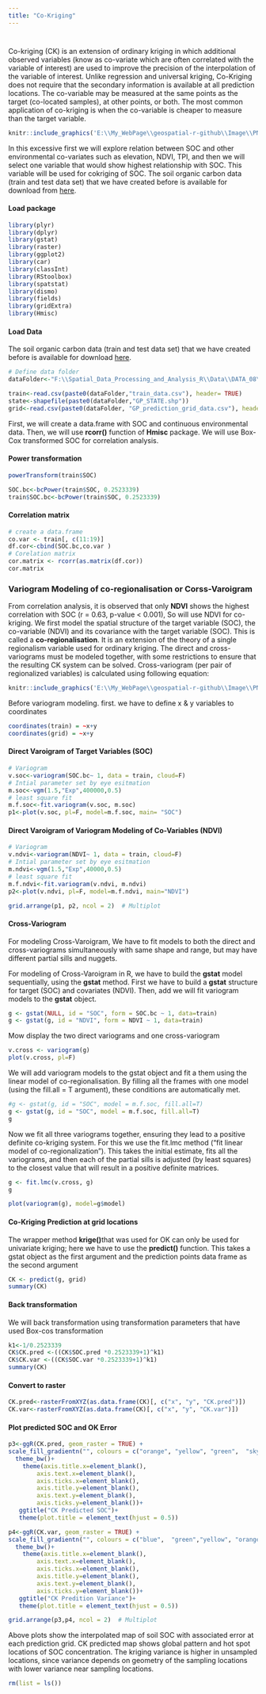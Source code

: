 ```yaml
---
title: "Co-Kriging"
---
```


<div style="margin-bottom:40px;">
</div>

Co-kriging (CK) is an extension of ordinary kriging in which additional observed variables (know as co-variate which are often correlated with the variable of interest) are used to improve the precision of the interpolation of the variable of interest. Unlike regression and universal kriging, Co-Kriging does not require that the secondary information is available at all prediction locations. The co-variable may be measured at the same points as the target (co-located samples), at other points, or both. The most common application of co-kriging is when the co-variable is cheaper to measure than the target variable. 



```r
knitr::include_graphics('E:\\My_WebPage\\geospatial-r-github\\Image\\PNG_FILE_07\\cokriging.png')
```


In this excessive first we will explore relation between SOC and other environmental co-variates such as elevation, NDVI, TPI, and then we will select one variable that would show highest relationship with SOC. This variable will be used  for cokriging of SOC.  The soil organic carbon data (train and test data set) that we have created before is available for download from [here](https://www.dropbox.com/s/0fnrtmanl5lnkws/DATA_07.7z?dl=0). 


#### Load package 

```r
library(plyr)
library(dplyr)
library(gstat)
library(raster)
library(ggplot2)
library(car)
library(classInt)
library(RStoolbox)
library(spatstat)
library(dismo)
library(fields)
library(gridExtra)
library(Hmisc)
```

#### Load Data

The soil organic carbon data (train and test data set) that we have created before is available for download [here](https://www.dropbox.com/sh/vpd01sg9i9goa6r/AADft85Qtpu10dnI-AdigD25a?dl=0). 

```r
# Define data folder
dataFolder<-"F:\\Spatial_Data_Processing_and_Analysis_R\\Data\\DATA_08\\"
```


```r
train<-read.csv(paste0(dataFolder,"train_data.csv"), header= TRUE) 
state<-shapefile(paste0(dataFolder,"GP_STATE.shp"))
grid<-read.csv(paste0(dataFolder, "GP_prediction_grid_data.csv"), header= TRUE) 
```


First,  we will create a data.frame with SOC and continuous environmental data. Then, we will use **rcorr()**  function of **Hmisc** package. We will use Box-Cox transformed SOC for correlation analysis.

#### Power transformation

```r
powerTransform(train$SOC)
```

```r
SOC.bc<-bcPower(train$SOC, 0.2523339)
train$SOC.bc<-bcPower(train$SOC, 0.2523339)
```


#### Correlation matrix

```r
# create a data.frame
co.var <- train[, c(11:19)]
df.cor<-cbind(SOC.bc,co.var )
# Corelation matrix
cor.matrix <- rcorr(as.matrix(df.cor))
cor.matrix
```


### Variogram Modeling of co-regionalisation or Corss-Varoigram


From correlation analysis, it is observed that only **NDVI** shows the highest correlation with SOC (r = 0.63, p-value < 0.001), So will use NDVI for co-kriging. We first model the spatial structure of the target variable (SOC), the co-variable (NDVI) and its covariance with the target variable (SOC). This is called a **co-regionalisation**. It is an extension of the theory of a single regionalism variable used for ordinary kriging. The direct and cross-variograms must be modeled together, with some restrictions to ensure that the resulting CK system can be solved. Cross-variogram (per pair of regionalized variables) is calculated using following equation: 

```r
knitr::include_graphics('E:\\My_WebPage\\geospatial-r-github\\Image\\PNG_FILE_07\\crossvariogram.png')
```


Before variogram modeling. first. we have to define x & y variables to coordinates

```r
coordinates(train) = ~x+y
coordinates(grid) = ~x+y
```


#### Direct Varoigram of Target Variables (SOC)

```r
# Variogram
v.soc<-variogram(SOC.bc~ 1, data = train, cloud=F)
# Intial parameter set by eye esitmation
m.soc<-vgm(1.5,"Exp",400000,0.5)
# least square fit
m.f.soc<-fit.variogram(v.soc, m.soc)
p1<-plot(v.soc, pl=F, model=m.f.soc, main= "SOC")
```


#### Direct Varoigram of Variogram Modeling of Co-Variables (NDVI)

```r
# Variogram
v.ndvi<-variogram(NDVI~ 1, data = train, cloud=F)
# Intial parameter set by eye esitmation
m.ndvi<-vgm(1.5,"Exp",40000,0.5)
# least square fit
m.f.ndvi<-fit.variogram(v.ndvi, m.ndvi)
p2<-plot(v.ndvi, pl=F, model=m.f.ndvi, main="NDVI")
```


```r
grid.arrange(p1, p2, ncol = 2)  # Multiplot 
```


#### Cross-Variogram

For modeling Cross-Varoigram,  We have to fit models to both the direct and cross-variograms simultaneously with  same shape and range, but may have different partial sills and nuggets.

For modeling of Cross-Varoigram in R, we have to build the **gstat** model sequentially, using the **gstat** method.  First we have to build a **gstat** structure for target (SOC) and covariates (NDVI). Then,  add we will fit variogram models to the **gstat** object.  


```r
g <- gstat(NULL, id = "SOC", form = SOC.bc ~ 1, data=train)
g <- gstat(g, id = "NDVI", form = NDVI ~ 1, data=train)
```


Mow display the two direct variograms and one cross-variogram


```r
v.cross <- variogram(g)
plot(v.cross, pl=F)
```



We will add variogram models to the gstat object and fit a them using the linear model of co-regionalisation. By filling all the frames with one model (using the fill.all = T argument), these conditions are automatically met.


```r
#g <- gstat(g, id = "SOC", model = m.f.soc, fill.all=T)
g <- gstat(g, id = "SOC", model = m.f.soc, fill.all=T)
g
```



Now we fit all three variograms together, ensuring they lead to a positive definite co-kriging system. For this we use the fit.lmc method (“fit linear model of co-regionalization”). This takes the initial estimate, fits all the variograms, and then each of the partial sills is adjusted (by least squares) to the closest value that will result in a positive definite matrices.


```r
g <- fit.lmc(v.cross, g)
g
```


```r
plot(variogram(g), model=g$model)
```


#### Co-Kriging Prediction at grid locations

The wrapper method **krige()**that was used for OK can only be used for univariate kriging; here we have to  use the **predict()** function. This takes a gstat object as the first argument and the prediction points data frame as the second argument

```r
CK <- predict(g, grid)
summary(CK)
```


#### Back transformation 

We will  back transformation using  transformation parameters that have used Box-cos transformation

```r
k1<-1/0.2523339                                   
CK$CK.pred <-((CK$SOC.pred *0.2523339+1)^k1)
CK$CK.var <-((CK$SOC.var *0.2523339+1)^k1)
summary(CK)
```


#### Convert to raster

```r
CK.pred<-rasterFromXYZ(as.data.frame(CK)[, c("x", "y", "CK.pred")])
CK.var<-rasterFromXYZ(as.data.frame(CK)[, c("x", "y", "CK.var")])
```

#### Plot predicted SOC and OK Error

```r
p3<-ggR(CK.pred, geom_raster = TRUE) +
scale_fill_gradientn("", colours = c("orange", "yellow", "green",  "sky blue","blue"))+
  theme_bw()+
    theme(axis.title.x=element_blank(),
        axis.text.x=element_blank(),
        axis.ticks.x=element_blank(),
        axis.title.y=element_blank(),
        axis.text.y=element_blank(),
        axis.ticks.y=element_blank())+
   ggtitle("CK Predicted SOC")+
   theme(plot.title = element_text(hjust = 0.5))

p4<-ggR(CK.var, geom_raster = TRUE) +
scale_fill_gradientn("", colours = c("blue",  "green","yellow", "orange"))+
  theme_bw()+
    theme(axis.title.x=element_blank(),
        axis.text.x=element_blank(),
        axis.ticks.x=element_blank(),
        axis.title.y=element_blank(),
        axis.text.y=element_blank(),
        axis.ticks.y=element_blank())+
   ggtitle("CK Predition Variance")+
   theme(plot.title = element_text(hjust = 0.5))

grid.arrange(p3,p4, ncol = 2)  # Multiplot 
```


Above plots show the interpolated map of soil SOC with associated error at each prediction grid. CK predicted map shows global pattern and hot spot locations of SOC concentration. The kriging variance is higher in unsampled locations, since variance depends on geometry of the sampling locations with lower variance near sampling locations. 

```r
rm(list = ls())
```

